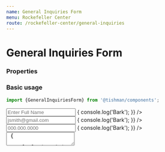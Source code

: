```yaml
---
name: General Inquiries Form
menu: Rockefeller Center
route: /rockefeller-center/general-inquiries
---
```





# General Inquiries Form

### Properties



### Basic usage

```ts
import {GeneralInquiriesForm} from '@tishman/components';
```


<Playground>
  <Form>
      <Grid columns={1} gap={4}>
        <Input
          text="Full Name"
          name="fullname"
          placeholder="Enter Full Name"
          required
          onChange={() => {
            console.log('Bark');
          }}
        />
        <Input
          text="Email"
          name="email"
          placeholder="jsmith@gmail.com"
          required
          onChange={() => {
            console.log('Bark');
          }}
        />
        <Input
          text="Phone"
          name="phone"
          placeholder="000.000.0000"
          onChange={() => {
            console.log('Bark');
          }}
        />
        <Textarea
          text="Message"
          name="message"
          placeholder="Please enter your message here..."
          onChange={() => {
            console.log('Bark');
          }}
        />
        <Flex>
          <RequiredLabel labelText="Required*" />
        </Flex>
      </Grid>
    </Form>
</Playground>
